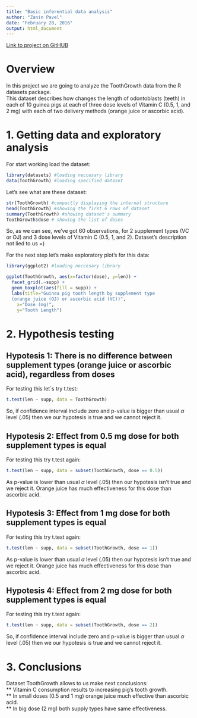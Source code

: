 ```yaml
---
title: "Basic inferential data analysis"
author: "Zanin Pavel"
date: "February 28, 2016"
output: html_document
---
```


[Link to project on GitHUB](https://github.com/Filareth2015/Statistical-Inference-Course-Project.git)

# Overview
In this project we are going to analyze the ToothGrowth data from the R datasets package.  
This dataset describes how changes the length of odontoblasts (teeth) in each of 10 guinea pigs at each of three dose levels of Vitamin C (0.5, 1, and 2 mg) with each of two delivery methods (orange juice or ascorbic acid).

# 1. Getting data and exploratory analysis

For start working load the dataset:
```r
library(datasets) #loading neccesary library
data(ToothGrowth) #loading specified dataset
```

Let's see what are these dataset:
```r
str(ToothGrowth) #compactly displaying the internal structure 
head(ToothGrowth) #showing the first 6 rows of dataset
summary(ToothGrowth) #showing dataset's summary  
ToothGrowth$dose # showing the list of doses
```

So, as we can see, we've got 60 observations, for 2 supplement types (VC or OJ) and 3 dose levels of Vitamin C (0.5, 1, and 2). Dataset's description not lied to us =)

For the next step let's make exploratory plot's for this data:  
```r
library(ggplot2) #loading neccesary library

ggplot(ToothGrowth, aes(x=factor(dose), y=len)) + 
  facet_grid(.~supp) +
  geom_boxplot(aes(fill = supp)) +
  labs(title="Guinea pig tooth length by supplement type 
  (orange juice (OJ) or ascorbic acid (VC))", 
    x="Dose (mg)",
    y="Tooth Length")
```

# 2. Hypothesis testing

## Hypotesis 1: There is no difference between supplement types (orange juice or ascorbic acid), regardless from doses  

For testing this let`s try t.test:
```r
t.test(len ~ supp, data = ToothGrowth)
```

So, if confidence interval include zero and p-value is bigger than usual $\alpha$ level (.05) then we our hypotesis is true and we cannot reject it.

## Hypotesis 2: Effect from 0.5 mg dose for both supplement types is equal

For testing this try t.test again:
```r
t.test(len ~ supp, data = subset(ToothGrowth, dose == 0.5))
```

As p-value is lower than usual $\alpha$ level (.05) then our hypotesis isn't true and we reject it. Orange juice has much effectiveness for this dose than ascorbic acid.

## Hypotesis 3: Effect from 1 mg dose for both supplement types is equal

For testing this try t.test again:
```r
t.test(len ~ supp, data = subset(ToothGrowth, dose == 1))
```

As p-value is lower than usual $\alpha$ level (.05) then our hypotesis isn't true and we reject it. Orange juice has much effectiveness for this dose than ascorbic acid.

## Hypotesis 4: Effect from 2 mg dose for both supplement types is equal

For testing this try t.test again:
```r
t.test(len ~ supp, data = subset(ToothGrowth, dose == 2))
```

So, if confidence interval include zero and p-value is bigger than usual $\alpha$ level (.05) then we our hypotesis is true and we cannot reject it.

# 3. Conclusions 
Dataset ToothGrowth allows to us make next conclusions:   
** Vitamin C consumption results to increasing pig's tooth growth.   
** In small doses (0.5 and 1 mg) orange juice much effective than ascorbic acid.    
** In big dose (2 mg) both supply types have same effectiveness.

